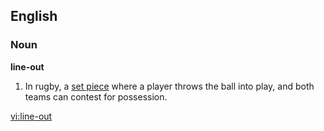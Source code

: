 ==English==

===Noun===
'''line-out'''
# In rugby, a [[set piece]] where a player throws the ball into play, and both teams can contest for possession.

[[vi:line-out]]